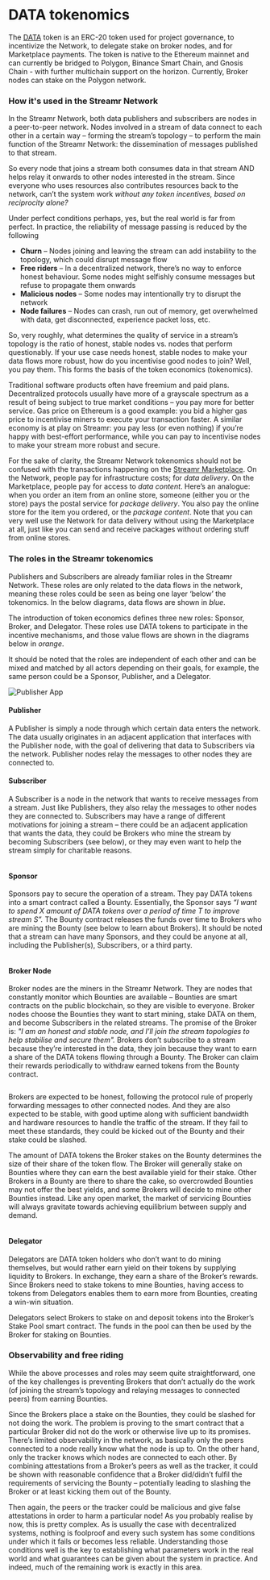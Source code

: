 

# DATA tokenomics

The [DATA](https://etherscan.io/address/0x8f693ca8d21b157107184d29d398a8d082b38b76) token is an ERC-20 token used for project governance, to incentivize the Network, to delegate stake on broker nodes, and for Marketplace payments. The token is native to the Ethereum mainnet and can currently be bridged to Polygon, Binance Smart Chain, and Gnosis Chain - with further multichain support on the horizon. Currently, Broker nodes can stake on the Polygon network.

### How it's used in the Streamr Network

In the Streamr Network, both data publishers and subscribers are nodes in a peer-to-peer network. Nodes involved in a stream of data connect to each other in a certain way – forming the stream’s topology – to perform the main function of the Streamr Network: the dissemination of messages published to that stream.

So every node that joins a stream both consumes data in that stream AND helps relay it onwards to other nodes interested in the stream. Since everyone who uses resources also contributes resources back to the network, can’t the system work _without any token incentives, based on reciprocity alone?_

Under perfect conditions perhaps, yes, but the real world is far from perfect. In practice, the reliability of message passing is reduced by the following

-   **Churn** – Nodes joining and leaving the stream can add instability to the topology, which could disrupt message flow
-   **Free riders** – In a decentralized network, there’s no way to enforce honest behaviour. Some nodes might selfishly consume messages but refuse to propagate them onwards
-   **Malicious nodes** – Some nodes may intentionally try to disrupt the network
-   **Node failures** – Nodes can crash, run out of memory, get overwhelmed with data, get disconnected, experience packet loss, etc.

So, very roughly, what determines the quality of service in a stream’s topology is the ratio of honest, stable nodes vs. nodes that perform questionably. If your use case needs honest, stable nodes to make your data flows more robust, how do you incentivise good nodes to join? Well, you pay them. This forms the basis of the token economics (tokenomics).

Traditional software products often have freemium and paid plans. Decentralized protocols usually have more of a grayscale spectrum as a result of being subject to true market conditions – you pay more for better service. Gas price on Ethereum is a good example: you bid a higher gas price to incentivise miners to execute your transaction faster. A similar economy is at play on Streamr: you pay less (or even nothing) if you’re happy with best-effort performance, while you can pay to incentivise nodes to make your stream more robust and secure.

For the sake of clarity, the Streamr Network tokenomics should not be confused with the transactions happening on the [Streamr Marketplace](https://streamr.network/marketplace). On the Network, people pay for infrastructure costs; for _data delivery_. On the Marketplace, people pay for access to _data content_. Here’s an analogue: when you order an item from an online store, someone (either you or the store) pays the postal service for _package delivery_. You also pay the online store for the item you ordered, or the _package content_. Note that you can very well use the Network for data delivery without using the Marketplace at all, just like you can send and receive packages without ordering stuff from online stores.

### The roles in the Streamr tokenomics

Publishers and Subscribers are already familiar roles in the Streamr Network. These roles are only related to the data flows in the network, meaning these roles could be seen as being one layer ‘below’ the tokenomics. In the below diagrams, data flows are shown in _blue_.

The introduction of token economics defines three new roles: Sponsor, Broker, and Delegator. These roles use DATA tokens to participate in the incentive mechanisms, and those value flows are shown in the diagrams below in _orange_.

It should be noted that the roles are independent of each other and can be mixed and matched by all actors depending on their goals, for example, the same person could be a Sponsor, Publisher, and a Delegator.

<Image
    src={PublisherApp}
    alt="Publisher App"
    figCaption="A publisher app publishes a stream, and their node relays the stream"
/>

#### Publisher

A Publisher is simply a node through which certain data enters the network. The data usually originates in an adjacent application that interfaces with the Publisher node, with the goal of delivering that data to Subscribers via the network. Publisher nodes relay the messages to other nodes they are connected to.

#### Subscriber

A Subscriber is a node in the network that wants to receive messages from a stream. Just like Publishers, they also relay the messages to other nodes they are connected to. Subscribers may have a range of different motivations for joining a stream – there could be an adjacent application that wants the data, they could be Brokers who mine the stream by becoming Subscribers (see below), or they may even want to help the stream simply for charitable reasons.

<Image
    src={Pic2}
    alt=""
    figCaption="Wanting better service for the stream, a sponsor deploys and funds a Bounty in $DATA"
/>

#### Sponsor

Sponsors pay to secure the operation of a stream. They pay DATA tokens into a smart contract called a Bounty. Essentially, the Sponsor says _“I want to spend X amount of DATA tokens over a period of time T to improve stream S”._ The Bounty contract releases the funds over time to Brokers who are mining the Bounty (see below to learn about Brokers). It should be noted that a stream can have many Sponsors, and they could be anyone at all, including the Publisher(s), Subscribers, or a third party.

<Image src={Pic3} alt="" figCaption="Broker nodes watching for bounties stake $DATA and join the stream overlay" />

#### Broker Node

Broker nodes are the miners in the Streamr Network. They are nodes that constantly monitor which Bounties are available – Bounties are smart contracts on the public blockchain, so they are visible to everyone. Broker nodes choose the Bounties they want to start mining, stake DATA on them, and become Subscribers in the related streams. The promise of the Broker is: _"I am an honest and stable node, and I’ll join the stream topologies to help stabilise and secure them"._ Brokers don’t subscribe to a stream because they’re interested in the data, they join because they want to earn a share of the DATA tokens flowing through a Bounty. The Broker can claim their rewards periodically to withdraw earned tokens from the Bounty contract.

<Image src={Pic4} alt="" figCaption="After relaying the stream for an agreed period of time, nodes claim rewards" />

Brokers are expected to be honest, following the protocol rule of properly forwarding messages to other connected nodes. And they are also expected to be stable, with good uptime along with sufficient bandwidth and hardware resources to handle the traffic of the stream. If they fail to meet these standards, they could be kicked out of the Bounty and their stake could be slashed.

The amount of DATA tokens the Broker stakes on the Bounty determines the size of their share of the token flow. The Broker will generally stake on Bounties where they can earn the best available yield for their stake. Other Brokers in a Bounty are there to share the cake, so overcrowded Bounties may not offer the best yields, and some Brokers will decide to mine other Bounties instead. Like any open market, the market of servicing Bounties will always gravitate towards achieving equilibrium between supply and demand.

<Image src={Pic5} alt="" figCaption="Delegators can help brokers join more streams and earn yield on their stake" />

#### Delegator

Delegators are DATA token holders who don’t want to do mining themselves, but would rather earn yield on their tokens by supplying liquidity to Brokers. In exchange, they earn a share of the Broker’s rewards. Since Brokers need to stake tokens to mine Bounties, having access to tokens from Delegators enables them to earn more from Bounties, creating a win-win situation.

Delegators select Brokers to stake on and deposit tokens into the Broker’s Stake Pool smart contract. The funds in the pool can then be used by the Broker for staking on Bounties.

### Observability and free riding

While the above processes and roles may seem quite straightforward, one of the key challenges is preventing Brokers that don’t actually do the work (of joining the stream’s topology and relaying messages to connected peers) from earning Bounties.

Since the Brokers place a stake on the Bounties, they could be slashed for not doing the work. The problem is proving to the smart contract that a particular Broker did not do the work or otherwise live up to its promises. There’s limited observability in the network, as basically only the peers connected to a node really know what the node is up to. On the other hand, only the tracker knows which nodes are connected to each other. By combining attestations from a Broker’s peers as well as the tracker, it could be shown with reasonable confidence that a Broker did/didn’t fulfil the requirements of servicing the Bounty – potentially leading to slashing the Broker or at least kicking them out of the Bounty.

Then again, the peers or the tracker could be malicious and give false attestations in order to harm a particular node! As you probably realise by now, this is pretty complex. As is usually the case with decentralized systems, nothing is foolproof and every such system has some conditions under which it fails or becomes less reliable. Understanding those conditions well is the key to establishing what parameters work in the real world and what guarantees can be given about the system in practice. And indeed, much of the remaining work is exactly in this area.
